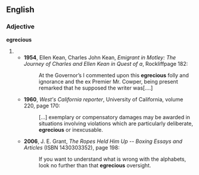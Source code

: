 ==English==

===Adjective===
'''egrecious'''

# {{misspelling of|[[egregious]]}}
#* '''1954''', Ellen Kean, Charles John Kean, ''Emigrant in Motley: The Journey of Charles and Ellen Kean in Quest of a'', Rockliffpage 182:
#*: At the Governor’s I commented upon this '''egrecious''' folly and ignorance and the ex Premier Mr. Cowper, being present remarked that he supposed the writer was[....]
#* '''1960''', ''West's California reporter'', University of California, volume 220, page 170:
#*: [...] exemplary or compensatory damages may be awarded in situations involving violations which are particularly deliberate, '''egrecious''' or inexcusable. 
#* '''2006''', J. E. Grant, ''The Ropes Held Him Up -- Boxing Essays and Articles'' (ISBN 1430303352), page 198:
#*: If you want to understand what is wrong with the alphabets, look no further than that '''egrecious''' oversight.